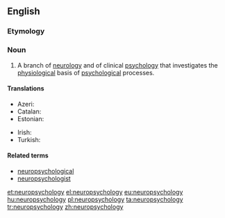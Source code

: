 ==English==
{{wikipedia}}

===Etymology===
{{prefix|neuro|psychology}}

===Noun===
{{en-noun|-}}

# A branch of [[neurology]] and of clinical [[psychology]] that investigates the [[physiological]] basis of [[psychological]] processes.

====Translations====
{{trans-top|branch of neurology}}
* Azeri: {{t|az|neyropsixologiya}}
* Catalan: {{t|ca|neuropsicologia|f}}
* Estonian: {{t|et|neuropsühholoogia}}
{{trans-mid}}
* Irish: {{t|ga|néarshíceolaíocht|f}}
* Turkish: {{t|tr|nöropsikoloji}}
{{trans-bottom}}

====Related terms====
* [[neuropsychological]]
* [[neuropsychologist]]

[[et:neuropsychology]]
[[el:neuropsychology]]
[[eu:neuropsychology]]
[[hu:neuropsychology]]
[[pl:neuropsychology]]
[[ta:neuropsychology]]
[[tr:neuropsychology]]
[[zh:neuropsychology]]